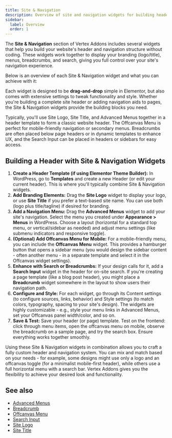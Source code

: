 ```yaml
---
title: Site & Navigation
description: Overview of site and navigation widgets for building headers and menus in Vertex.
sidebar:
  label: Overview
  order: 1
---
```



The **Site & Navigation** section of Vertex Addons includes several widgets that help you build your website's header and navigation structure without coding. These widgets work together to display your branding (logo/title), menus, breadcrumbs, and search, giving you full control over your site's navigation experience.

Below is an overview of each Site & Navigation widget and what you can achieve with it:

<CardGrid>
  <LinkCard href="./site-logo" title="Site Logo" description="Display your website's logo and optionally link it to the homepage."/>
  <LinkCard href="./site-title" title="Site Title" description="Show your site's name as a heading, which can dynamically update from your WordPress settings."/>
  <LinkCard href="./advanced-menus" title="Advanced Menus" description="Add customizable navigation menus (horizontal, vertical, or hamburger menu) using your WordPress menu items."/>
  <LinkCard href="./offcanvas-menu" title="Offcanvas Menu (Sidebar)" description="Create a collapsible side menu that slides in on click - great for mobile navigation or additional hidden menus."/>
  <LinkCard href="./breadcrumb" title="Breadcrumb" description="Display a breadcrumb trail for pages/posts, helping users navigate back through your site's hierarchy."/>
  <LinkCard href="./search-input" title="Search Input (Live / Ajax)" description="Insert a search bar so visitors can search your site, with an option for live Ajax results."/>
</CardGrid>

Each widget is designed to be **drag-and-drop** simple in Elementor, but also comes with extensive settings to tweak functionality and style. Whether you're building a complete site header or adding navigation aids to pages, the Site & Navigation widgets provide the building blocks you need.

<Aside type='note' title='When to Use These Widgets'>
Typically, you'll use Site Logo, Site Title, and Advanced Menus together in a header template to form a classic website header. The Offcanvas Menu is perfect for mobile-friendly navigation or secondary menus. Breadcrumbs are often placed below page headers or in dynamic templates to enhance UX, and the Search Input can be placed in headers or sidebars for easy access.
</Aside>

## Building a Header with Site & Navigation Widgets

<Steps>

1. **Create a Header Template (if using Elementor Theme Builder):** In WordPress, go to **Templates** and create a new Header (or edit your current header). This is where you'll typically combine Site & Navigation widgets.
2. **Add Branding Elements:** Drag the **Site Logo** widget to display your logo, or use **Site Title** if you prefer a text-based site name. You can use both (logo plus title/tagline) if desired for branding.
3. **Add a Navigation Menu:** Drag the **Advanced Menus** widget to add your site's navigation. Select the menu you created under **Appearance > Menus** in WordPress. Choose a layout (horizontal for a standard top menu, or vertical/sidebar as needed) and adjust menu settings (like submenu indicators and responsive toggle).
4. **(Optional) Add Offcanvas Menu for Mobile:** For a mobile-friendly menu, you can include the **Offcanvas Menu** widget. This provides a hamburger button that opens a sidebar menu (you would design the sidebar content - often another menu - in a separate template and select it in the Offcanvas widget settings).
5. **Enhance with Search or Breadcrumbs:** If your design calls for it, add a **Search Input** widget in the header for on-site search. If you're creating a page template (like a blog post header), you might place a **Breadcrumb** widget somewhere in the layout to show users their navigation path.
6. **Configure and Style:** For each widget, go through its Content settings (to configure sources, links, behavior) and Style settings (to match colors, typography, spacing to your site's design). The widgets are highly customizable - e.g., style your menu links in Advanced Menus, set your Offcanvas panel width/color, and so on.
7. **Save & Test:** Save your header (or page) template. Test on the frontend: click through menu items, open the offcanvas menu on mobile, observe the breadcrumb on a sample page, and try the search box. Ensure everything works together smoothly.

</Steps>

Using these Site & Navigation widgets in combination allows you to craft a fully custom header and navigation system. You can mix and match based on your needs - for example, some designs might use only a logo and an offcanvas toggle (for a minimalist mobile-first header), while others use a full horizontal menu with a search bar. Vertex Addons gives you the flexibility to achieve your desired look and functionality.

## See also

- [Advanced Menus](/vertex/widgets/site-navigation/advanced-menus/)
- [Breadcrumb](/vertex/widgets/site-navigation/breadcrumb/)
- [Offcanvas Menu](/vertex/widgets/site-navigation/offcanvas-menu/)
- [Search Input](/vertex/widgets/site-navigation/search-input/)
- [Site Logo](/vertex/widgets/site-navigation/site-logo/)
- [Site Title](/vertex/widgets/site-navigation/site-title/)
